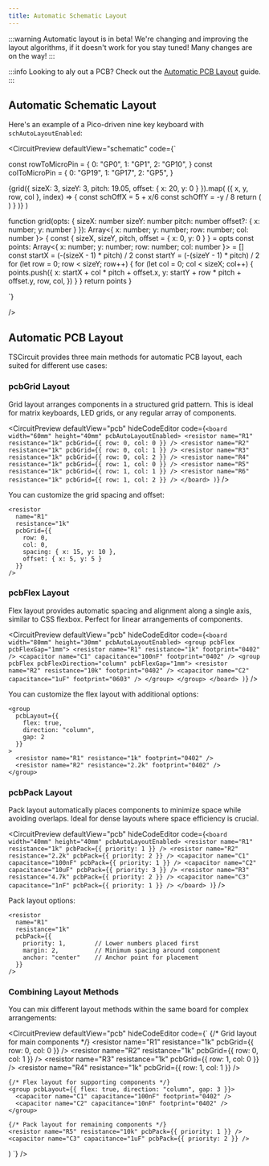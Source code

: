 ```yaml
---
title: Automatic Schematic Layout
---
```


:::warning
Automatic layout is in beta! We're changing and improving the layout algorithms,
if it doesn't work for you stay tuned! Many changes are on the way!
:::

:::info
Looking to aly out a PCB? Check out the [Automatic PCB Layout](./automatic-pcb-layout) guide.
:::


## Automatic Schematic Layout

Here's an example of a Pico-driven nine key keyboard with `schAutoLayoutEnabled`:



<CircuitPreview
  defaultView="schematic"
  code={`


const rowToMicroPin = {
  0: "GP0",
  1: "GP1",
  2: "GP10",
}
const colToMicroPin = {
  0: "GP19",
  1: "GP17",
  2: "GP5",
}

  <board width="100mm" height="100mm" schTraceAutoLabelEnabled schAutoLayoutEnabled>
    <Pico2 name="U1" pcbX={-30} />
    {grid({ sizeX: 3, sizeY: 3, pitch: 19.05, offset: { x: 20, y: 0 } }).map(
      ({ x, y, row, col }, index) => {
        const schOffX = 5 + x/6
        const schOffY = -y / 8
        return (
          <group key={\`Kgroup\${index}\`}>
            <Key pcbX={x} pcbY={y} schX={schOffX} schY={schOffY + 0.5} name={\`K\${index + 1}\`} />
            <SmdDiode
              pcbX={x}
              pcbY={y - 13}
              layer="bottom"
              name={\`D\${index + 1}\`}
            />
            <trace from={\`.D\${index + 1} .pin1\`} to={\`.K\${index + 1} .pin1\`} />
            <trace
              from={\`.D\${index + 1} .pin2\`}
              to={\`.U1 .\${rowToMicroPin[row]}\`}
            />
            <trace
              from={\`.K\${index + 1} .pin2\`}
              to={\`.U1 .\${colToMicroPin[col]}\`}
            />
          </group>
        )
      }
    )}
  </board>
)

function grid(opts: {
  sizeX: number
  sizeY: number
  pitch: number
  offset?: { x: number; y: number }
}): Array<{ x: number; y: number; row: number; col: number }> {
  const { sizeX, sizeY, pitch, offset = { x: 0, y: 0 } } = opts
  const points: Array<{ x: number; y: number; row: number; col: number }> = []
  const startX = (-(sizeX - 1) * pitch) / 2
  const startY = (-(sizeY - 1) * pitch) / 2
  for (let row = 0; row < sizeY; row++) {
    for (let col = 0; col < sizeX; col++) {
      points.push({
        x: startX + col * pitch + offset.x,
        y: startY + row * pitch + offset.y,
        row,
        col,
      })
    }
  }
  return points
}

`}

/>

## Automatic PCB Layout

TSCircuit provides three main methods for automatic PCB layout, each suited for different use cases:

### pcbGrid Layout

Grid layout arranges components in a structured grid pattern. This is ideal for matrix keyboards, LED grids, or any regular array of components.

<CircuitPreview
  defaultView="pcb"
  hideCodeEditor
  code={`
  <board width="60mm" height="40mm" pcbAutoLayoutEnabled>
    <resistor name="R1" resistance="1k" pcbGrid={{ row: 0, col: 0 }} />
    <resistor name="R2" resistance="1k" pcbGrid={{ row: 0, col: 1 }} />
    <resistor name="R3" resistance="1k" pcbGrid={{ row: 0, col: 2 }} />
    <resistor name="R4" resistance="1k" pcbGrid={{ row: 1, col: 0 }} />
    <resistor name="R5" resistance="1k" pcbGrid={{ row: 1, col: 1 }} />
    <resistor name="R6" resistance="1k" pcbGrid={{ row: 1, col: 2 }} />
  </board>
)
`}
/>

You can customize the grid spacing and offset:

```tsx
<resistor 
  name="R1" 
  resistance="1k" 
  pcbGrid={{ 
    row: 0, 
    col: 0, 
    spacing: { x: 15, y: 10 },
    offset: { x: 5, y: 5 }
  }} 
/>
```

### pcbFlex Layout

Flex layout provides automatic spacing and alignment along a single axis, similar to CSS flexbox. Perfect for linear arrangements of components.

<CircuitPreview
  defaultView="pcb"
  hideCodeEditor
  code={`
  <board width="80mm" height="30mm" pcbAutoLayoutEnabled>
    <group pcbFlex pcbFlexGap="1mm">
      <resistor name="R1" resistance="1k" footprint="0402" />
      <capacitor name="C1" capacitance="100nF" footprint="0402" />
      <group pcbFlex pcbFlexDirection="column" pcbFlexGap="1mm">
        <resistor name="R2" resistance="10k" footprint="0402" />
        <capacitor name="C2" capacitance="1uF" footprint="0603" />
      </group>
    </group>
  </board>
)
`}
/>

You can customize the flex layout with additional options:

```tsx
<group 
  pcbLayout={{ 
    flex: true,
    direction: "column",
    gap: 2
  }}
>
  <resistor name="R1" resistance="1k" footprint="0402" />
  <resistor name="R2" resistance="2.2k" footprint="0402" />
</group>
```

### pcbPack Layout

Pack layout automatically places components to minimize space while avoiding overlaps. Ideal for dense layouts where space efficiency is crucial.

<CircuitPreview
  defaultView="pcb"
  hideCodeEditor
  code={`
  <board width="40mm" height="40mm" pcbAutoLayoutEnabled>
    <resistor name="R1" resistance="1k" pcbPack={{ priority: 1 }} />
    <resistor name="R2" resistance="2.2k" pcbPack={{ priority: 2 }} />
    <capacitor name="C1" capacitance="100nF" pcbPack={{ priority: 1 }} />
    <capacitor name="C2" capacitance="10uF" pcbPack={{ priority: 3 }} />
    <resistor name="R3" resistance="4.7k" pcbPack={{ priority: 2 }} />
    <capacitor name="C3" capacitance="1nF" pcbPack={{ priority: 1 }} />
  </board>
)
`}
/>

Pack layout options:

```tsx
<resistor 
  name="R1" 
  resistance="1k" 
  pcbPack={{ 
    priority: 1,        // Lower numbers placed first
    margin: 2,          // Minimum spacing around component
    anchor: "center"    // Anchor point for placement
  }} 
/>
```

### Combining Layout Methods

You can mix different layout methods within the same board for complex arrangements:

<CircuitPreview
  defaultView="pcb"
  hideCodeEditor
  code={`
  <board width="80mm" height="60mm" pcbAutoLayoutEnabled>
    {/* Grid layout for main components */}
    <resistor name="R1" resistance="1k" pcbGrid={{ row: 0, col: 0 }} />
    <resistor name="R2" resistance="1k" pcbGrid={{ row: 0, col: 1 }} />
    <resistor name="R3" resistance="1k" pcbGrid={{ row: 1, col: 0 }} />
    <resistor name="R4" resistance="1k" pcbGrid={{ row: 1, col: 1 }} />
    
    {/* Flex layout for supporting components */}
    <group pcbLayout={{ flex: true, direction: "column", gap: 3 }}>
      <capacitor name="C1" capacitance="100nF" footprint="0402" />
      <capacitor name="C2" capacitance="10nF" footprint="0402" />
    </group>
    
    {/* Pack layout for remaining components */}
    <resistor name="R5" resistance="10k" pcbPack={{ priority: 1 }} />
    <capacitor name="C3" capacitance="1uF" pcbPack={{ priority: 2 }} />
  </board>
)
`}
/>
